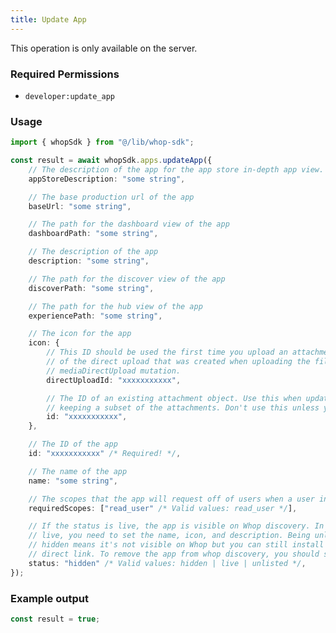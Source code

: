 ```yaml
---
title: Update App
---
```

<Note>This operation is only available on the server.</Note>

### Required Permissions
 - `developer:update_app`

### Usage

```typescript
import { whopSdk } from "@/lib/whop-sdk";

const result = await whopSdk.apps.updateApp({
	// The description of the app for the app store in-depth app view.
	appStoreDescription: "some string",

	// The base production url of the app
	baseUrl: "some string",

	// The path for the dashboard view of the app
	dashboardPath: "some string",

	// The description of the app
	description: "some string",

	// The path for the discover view of the app
	discoverPath: "some string",

	// The path for the hub view of the app
	experiencePath: "some string",

	// The icon for the app
	icon: {
		// This ID should be used the first time you upload an attachment. It is the ID
		// of the direct upload that was created when uploading the file to S3 via the
		// mediaDirectUpload mutation.
		directUploadId: "xxxxxxxxxxx",

		// The ID of an existing attachment object. Use this when updating a resource and
		// keeping a subset of the attachments. Don't use this unless you know what you're doing.
		id: "xxxxxxxxxxx",
	},

	// The ID of the app
	id: "xxxxxxxxxxx" /* Required! */,

	// The name of the app
	name: "some string",

	// The scopes that the app will request off of users when a user installs the app.
	requiredScopes: ["read_user" /* Valid values: read_user */],

	// If the status is live, the app is visible on Whop discovery. In order to be
	// live, you need to set the name, icon, and description. Being unlisted or
	// hidden means it's not visible on Whop but you can still install the app via
	// direct link. To remove the app from whop discovery, you should set the status to unlisted.
	status: "hidden" /* Valid values: hidden | live | unlisted */,
});

```

### Example output

```typescript
const result = true;

```
